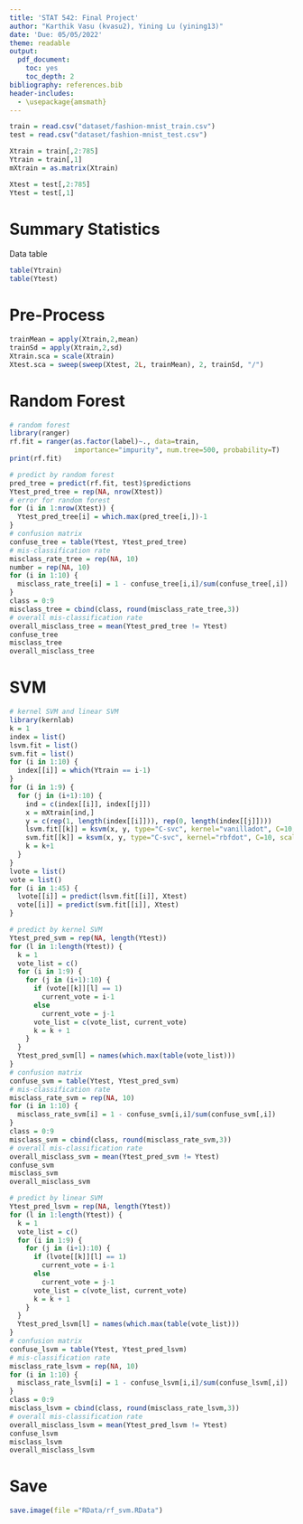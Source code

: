 ```yaml
---
title: 'STAT 542: Final Project'
author: "Karthik Vasu (kvasu2), Yining Lu (yining13)"
date: 'Due: 05/05/2022'
theme: readable
output:
  pdf_document:
    toc: yes
    toc_depth: 2
bibliography: references.bib
header-includes:
  - \usepackage{amsmath}
---
```


```r
train = read.csv("dataset/fashion-mnist_train.csv")
test = read.csv("dataset/fashion-mnist_test.csv")
```

```r
Xtrain = train[,2:785]
Ytrain = train[,1]
mXtrain = as.matrix(Xtrain)

Xtest = test[,2:785]
Ytest = test[,1]
```

# Summary Statistics

Data table

```r
table(Ytrain)
table(Ytest)
```

# Pre-Process

```r
trainMean = apply(Xtrain,2,mean)
trainSd = apply(Xtrain,2,sd)
Xtrain.sca = scale(Xtrain)
Xtest.sca = sweep(sweep(Xtest, 2L, trainMean), 2, trainSd, "/")
```

# Random Forest

```r
# random forest
library(ranger)
rf.fit = ranger(as.factor(label)~., data=train, 
                importance="impurity", num.tree=500, probability=T)
print(rf.fit)
```

```r
# predict by random forest
pred_tree = predict(rf.fit, test)$predictions
Ytest_pred_tree = rep(NA, nrow(Xtest))
# error for random forest
for (i in 1:nrow(Xtest)) {
  Ytest_pred_tree[i] = which.max(pred_tree[i,])-1
}
# confusion matrix
confuse_tree = table(Ytest, Ytest_pred_tree)
# mis-classification rate
misclass_rate_tree = rep(NA, 10)
number = rep(NA, 10)
for (i in 1:10) {
  misclass_rate_tree[i] = 1 - confuse_tree[i,i]/sum(confuse_tree[,i])
}
class = 0:9
misclass_tree = cbind(class, round(misclass_rate_tree,3))
# overall mis-classification rate
overall_misclass_tree = mean(Ytest_pred_tree != Ytest)
confuse_tree
misclass_tree
overall_misclass_tree
```

# SVM

```r
# kernel SVM and linear SVM
library(kernlab)
k = 1
index = list()
lsvm.fit = list()
svm.fit = list()
for (i in 1:10) {
  index[[i]] = which(Ytrain == i-1)
}
for (i in 1:9) {
  for (j in (i+1):10) {
    ind = c(index[[i]], index[[j]])
    x = mXtrain[ind,]
    y = c(rep(1, length(index[[i]])), rep(0, length(index[[j]])))
    lsvm.fit[[k]] = ksvm(x, y, type="C-svc", kernel="vanilladot", C=10, scaled=c())
    svm.fit[[k]] = ksvm(x, y, type="C-svc", kernel="rbfdot", C=10, scaled=c())
    k = k+1
  }
}
lvote = list()
vote = list()
for (i in 1:45) {
  lvote[[i]] = predict(lsvm.fit[[i]], Xtest)
  vote[[i]] = predict(svm.fit[[i]], Xtest)
}
```

```r
# predict by kernel SVM
Ytest_pred_svm = rep(NA, length(Ytest))
for (l in 1:length(Ytest)) {
  k = 1
  vote_list = c()
  for (i in 1:9) {
    for (j in (i+1):10) {
      if (vote[[k]][l] == 1)
        current_vote = i-1
      else
        current_vote = j-1
      vote_list = c(vote_list, current_vote)
      k = k + 1
    }
  }
  Ytest_pred_svm[l] = names(which.max(table(vote_list)))
}
# confusion matrix
confuse_svm = table(Ytest, Ytest_pred_svm)
# mis-classification rate
misclass_rate_svm = rep(NA, 10)
for (i in 1:10) {
  misclass_rate_svm[i] = 1 - confuse_svm[i,i]/sum(confuse_svm[,i])
}
class = 0:9
misclass_svm = cbind(class, round(misclass_rate_svm,3))
# overall mis-classification rate
overall_misclass_svm = mean(Ytest_pred_svm != Ytest)
confuse_svm
misclass_svm
overall_misclass_svm
```

```r
# predict by linear SVM
Ytest_pred_lsvm = rep(NA, length(Ytest))
for (l in 1:length(Ytest)) {
  k = 1
  vote_list = c()
  for (i in 1:9) {
    for (j in (i+1):10) {
      if (lvote[[k]][l] == 1)
        current_vote = i-1
      else
        current_vote = j-1
      vote_list = c(vote_list, current_vote)
      k = k + 1
    }
  }
  Ytest_pred_lsvm[l] = names(which.max(table(vote_list)))
}
# confusion matrix
confuse_lsvm = table(Ytest, Ytest_pred_lsvm)
# mis-classification rate
misclass_rate_lsvm = rep(NA, 10)
for (i in 1:10) {
  misclass_rate_lsvm[i] = 1 - confuse_lsvm[i,i]/sum(confuse_lsvm[,i])
}
class = 0:9
misclass_lsvm = cbind(class, round(misclass_rate_lsvm,3))
# overall mis-classification rate
overall_misclass_lsvm = mean(Ytest_pred_lsvm != Ytest)
confuse_lsvm
misclass_lsvm
overall_misclass_lsvm
```

# Save

```r
save.image(file ="RData/rf_svm.RData")
```